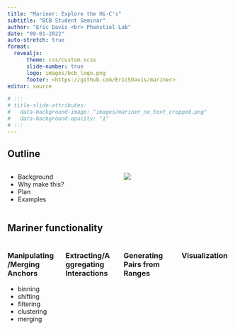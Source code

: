 ```yaml
---
title: "Mariner: Explore the Hi-C's"
subtitle: "BCB Student Seminar"
author: "Eric Davis <br> Phanstiel Lab"
date: "09-01-2022"
auto-stretch: true
format: 
  revealjs:
      theme: css/custom.scss
      slide-number: true
      logo: images/bcb_logo.png
      footer: <https://github.com/EricSDavis/mariner>
editor: source

# :::
# title-slide-attributes:
#   data-background-image: "images/mariner_no_text_cropped.png"
#   data-background-opacity: "1"
# :::
---
```


## Outline
::: columns

::: {.column width="50%"}
-   Background
-   Why make this?
-   Plan
-   Examples
:::

::: {.column width="50%"}
![](images/mariner.png)
:::

:::

## Mariner functionality {.smallHeading}

::: columns

::: {.column width="50%"}
### Manipulating/Merging Anchors
- binning
- shifting
- filtering
- clustering
- merging
:::

::: {.column width="50%"}
### Extracting/Aggregating Interactions
:::


::: {.column width="50%"}
### Generating Pairs from Ranges
:::

::: {.column width="50%"}
### Visualization
:::

:::